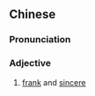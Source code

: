 {{also|坦诚}}
==Chinese==
{{zh-forms|s=坦诚}}

===Pronunciation===
{{zh-pron
|m=tǎnchéng
|c=taan2 sing4
|mn=thán-sêng
|cat=a
}}

===Adjective===
{{zh-adj}}

# [[frank]] and [[sincere]]